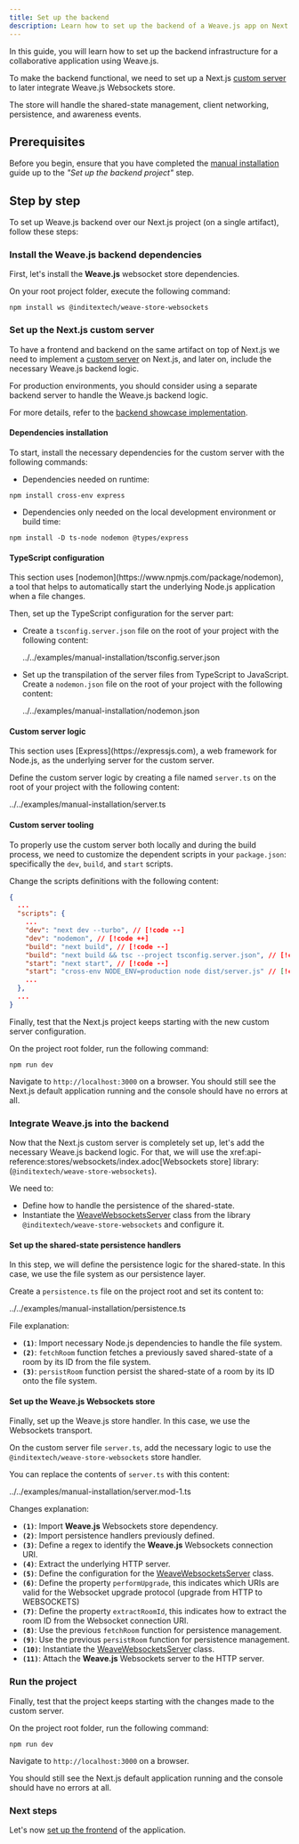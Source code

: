```yaml
---
title: Set up the backend
description: Learn how to set up the backend of a Weave.js app on Next.js
---
```


In this guide, you will learn how to set up the backend infrastructure for a collaborative application using Weave.js. 

To make the backend functional, we need to set up a Next.js
[custom server](https://nextjs.org/docs/14/pages/building-your-application/configuring/custom-server)
to later integrate Weave.js Websockets store. 

The store will handle the shared-state management, client networking, persistence, and awareness events.

## Prerequisites

Before you begin, ensure that you have completed the [manual installation](/docs/main/manual-installation) guide up to the *"Set up the backend project"* step.

## Step by step

To set up Weave.js backend over our Next.js project (on a single artifact), follow these steps:

<div className="fd-steps">

<div className="[&_h3]:fd-step">
 
### Install the Weave.js backend dependencies

First, let's install the **Weave.js** websocket store dependencies. 

On your root project folder, execute the following command:

```shell
npm install ws @inditextech/weave-store-websockets
```

</div>

<div className="[&_h3]:fd-step">
 
### Set up the Next.js custom server

To have a frontend and backend on the same artifact on top of Next.js we need to implement 
a [custom server](https://nextjs.org/docs/14/pages/building-your-application/configuring/custom-server)
on Next.js, and later on, include the necessary Weave.js backend logic.

<Callout title="Not recommended for production" type="warn">
  For production environments, you should consider using a separate backend server to handle the Weave.js backend logic.

For more details, refer to the [backend showcase implementation](https://github.com/InditexTech/weavejs-backend).
</Callout>

#### Dependencies installation

To start, install the necessary dependencies for the custom server with the following commands:

- Dependencies needed on runtime:

```shell
npm install cross-env express
```

- Dependencies only needed on the local development environment or build time:

```shell
npm install -D ts-node nodemon @types/express
```

#### TypeScript configuration

<Callout title="Nodemon" type="note">
This section uses [nodemon](https://www.npmjs.com/package/nodemon), a tool that helps to automatically start the underlying Node.js application when a file changes.
</Callout>

Then, set up the TypeScript configuration for the server part:

- Create a `tsconfig.server.json` file on the root of your project with the following content:

  <include lang="json" meta='title="tsconfig.server.json"'>
    ../../examples/manual-installation/tsconfig.server.json
  </include>

- Set up the transpilation of the server files from TypeScript to JavaScript. Create a `nodemon.json` file on the root of your project with the following content:

  <include lang="json" meta='title="nodemon.json"'>
    ../../examples/manual-installation/nodemon.json
  </include>

#### Custom server logic

<Callout title="Express" type="note">
  This section uses [Express](https://expressjs.com), a web framework for Node.js, as the underlying server for the custom server.
</Callout>

Define the custom server logic by creating a file named `server.ts` on the root of your project with the following content:

<include lang="ts" meta='title="server.ts"'>
  ../../examples/manual-installation/server.ts
</include>

#### Custom server tooling

To properly use the custom server both locally and during the build process, we need to customize the dependent scripts in your `package.json`: specifically the `dev`, `build`, and `start` scripts.

Change the scripts definitions with the following content:

```json
{
  ...
  "scripts": {
    ...
    "dev": "next dev --turbo", // [!code --]
    "dev": "nodemon", // [!code ++]
    "build": "next build", // [!code --]
    "build": "next build && tsc --project tsconfig.server.json", // [!code ++]
    "start": "next start", // [!code --]
    "start": "cross-env NODE_ENV=production node dist/server.js" // [!code ++]
    ...
  },
  ...
}
```

Finally, test that the Next.js project keeps starting with the new custom server configuration. 

On the project root folder, run the following command:

```shell
npm run dev
```

Navigate to `http://localhost:3000` on a browser.
You should still see the Next.js default application running and the console should have no errors at all.

</div>

<div className="[&_h3]:fd-step">
 
### Integrate Weave.js into the backend

Now that the Next.js custom server is completely set up, let's add the necessary Weave.js backend logic. For that, we will use the xref:api-reference:stores/websockets/index.adoc[Websockets store] library: 
(`@inditextech/weave-store-websockets`). 

We need to:

- Define how to handle the persistence of the shared-state.
- Instantiate the [WeaveWebsocketsServer](/docs/store-websockets/api-reference/server/weave-websockets-server) class from the library `@inditextech/weave-store-websockets` and configure it.

#### Set up the shared-state persistence handlers

In this step, we will define the persistence logic for the shared-state.
In this case, we use the file system as our persistence layer.

Create a `persistence.ts` file on the project root and set its content to:

<include lang="ts" meta='title="persistence.ts"'>
  ../../examples/manual-installation/persistence.ts
</include>

File explanation:

- **`(1)`**: Import necessary Node.js dependencies to handle the file system.
- **`(2)`**: `fetchRoom` function fetches a previously saved shared-state of a room by its ID from the file system.
- **`(3)`**: `persistRoom` function persist the shared-state of a room by its ID onto the file system.

#### Set up the Weave.js Websockets store

Finally, set up the Weave.js store handler.
In this case, we use the Websockets transport.

On the custom server file `server.ts`, add the necessary logic to use the `@inditextech/weave-store-websockets` store handler. 

You can replace the contents of `server.ts` with this content:

<include lang="ts" meta='title="server.ts"'>
  ../../examples/manual-installation/server.mod-1.ts
</include>

Changes explanation:

- **`(1)`**: Import **Weave.js** Websockets store dependency.
- **`(2)`**: Import persistence handlers previously defined.
- **`(3)`**: Define a regex to identify the **Weave.js** Websockets connection URI.
- **`(4)`**: Extract the underlying HTTP server.
- **`(5)`**: Define the configuration for the [WeaveWebsocketsServer](/docs/store-websockets/api-reference/server/weave-websockets-server) class.
- **`(6)`**: Define the property `performUpgrade`, this indicates which URIs are valid for the Websocket upgrade protocol
  (upgrade from HTTP to WEBSOCKETS)
- **`(7)`**: Define the property `extractRoomId`, this indicates how to extract the room ID from the Websocket connection URI.
- **`(8)`**: Use the previous `fetchRoom` function for persistence management.
- **`(9)`**: Use the previous `persistRoom` function for persistence management.
- **`(10)`**: Instantiate the [WeaveWebsocketsServer](/docs/store-websockets/api-reference/server/weave-websockets-server) class.
- **`(11)`**: Attach the **Weave.js** Websockets server to the HTTP server.

</div>

<div className="[&_h3]:fd-step">

### Run the project

Finally, test that the project keeps starting with the changes made to the custom server.

On the project root folder, run the following command:

```shell
npm run dev
```

Navigate to `http://localhost:3000` on a browser.

You should still see the Next.js default application running and the console should have no errors at all.
</div>

</div>

### Next steps

Let's now [set up the frontend](/docs/main/manual-installation/frontend) of the application.
